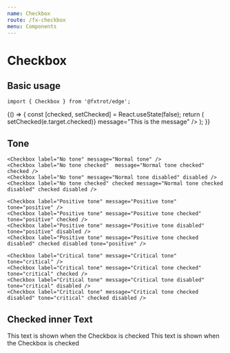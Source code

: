 ```yaml
---
name: Checkbox
route: /fx-checkbox
menu: Components
---
```



# Checkbox

## Basic usage

```tsx
import { Checkbox } from '@fxtrot/edge';
```

<Playground>
  {() => {
    const [checked, setChecked] = React.useState(false);
    return (
      <Checkbox
        label="Subscribe to news"
        checked={checked}
        onChange={(e) => setChecked(e.target.checked)}
        message="This is the message"
      />
    );
  }}
</Playground>

## Tone

<Playground>
  <Box display="grid" gridAutoRows="auto" gridTemplateColumns="repeat(4, 1fr)" gridGap="s">

    <Checkbox label="No tone" message="Normal tone" />
    <Checkbox label="No tone checked"  message="Normal tone checked" checked />
    <Checkbox label="No tone" message="Normal tone disabled" disabled />
    <Checkbox label="No tone checked" checked message="Normal tone checked disabled" checked disabled />

    <Checkbox label="Positive tone" message="Positive tone" tone="positive" />
    <Checkbox label="Positive tone" message="Positive tone checked"  tone="positive" checked />
    <Checkbox label="Positive tone" message="Positive tone disabled" tone="positive" disabled />
    <Checkbox label="Positive tone" message="Positive tone checked disabled" checked disabled tone="positive" />

    <Checkbox label="Critical tone" message="Critical tone" tone="critical" />
    <Checkbox label="Critical tone" message="Critical tone checked" tone="critical" checked />
    <Checkbox label="Critical tone" message="Critical tone disabled" tone="critical" disabled />
    <Checkbox label="Critical tone" message="Critical tone checked disabled" tone="critical" checked disabled />

  </Box>
</Playground>

## Checked inner Text

<Playground>
  <Stack>
    <Checkbox
      label="With some additional text"
      message="It is recommended to not use message with children text"
      checked={false}
    >
      <Text>This text is shown when the Checkbox is checked</Text>
    </Checkbox>
    <Checkbox label="With some additional text" checked={true}>
      <Text>This text is shown when the Checkbox is checked</Text>
    </Checkbox>
  </Stack>
</Playground>
